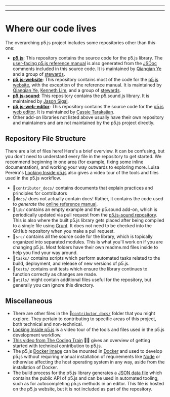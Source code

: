 
---

---
# Where our code lives

The overarching p5.js project includes some repositories other than this one:

- **[p5.js](https://github.com/processing/p5.js)**: This repository contains the source code for the p5.js library. The [user-facing p5.js reference manual](https://p5js.org/reference/) is also generated from the [JSDoc](https://jsdoc.app/) comments included in this source code. It is maintained by [Qianqian Ye](https://github.com/qianqianye) and a group of [stewards](https://github.com/processing/p5.js#stewards).
- **[p5.js-website](https://github.com/processing/p5.js-website)**: This repository contains most of the code for the [p5.js website](http://p5js.org), with the exception of the reference manual. It is maintained by [Qianqian Ye](https://github.com/qianqianye), [Kenneth Lim](https://github.com/limzykenneth), and a group of [stewards](https://github.com/processing/p5.js-website#stewards).
- **[p5.js-sound](https://github.com/processing/p5.js-sound)**: This repository contains the p5.sound.js library. It is maintained by [Jason Sigal](https://github.com/therewasaguy).
- **[p5.js-web-editor](https://github.com/processing/p5.js-web-editor)**: This repository contains the source code for the [p5.js web editor](https://editor.p5js.org). It is maintained by [Cassie Tarakajian](https://github.com/catarak).
- Other add-on libraries not listed above usually have their own repository and maintainers and are not maintained by the p5.js project directly.


## Repository File Structure

There are a lot of files here! Here's a brief overview. It can be confusing, but you don't need to understand every file in the repository to get started. We recommend beginning in one area (for example, fixing some inline documentation), and working your way outwards to exploring more. Luisa Pereira's [Looking Inside p5.js](https://www.luisapereira.net/teaching/materials/processing-foundation) also gives a video tour of the tools and files used in the p5.js workflow.

- 📁`contributor_docs/` contains  documents that explain practices and principles for contributors
- 📁`docs/` does not actually contain docs! Rather, it contains the code used to *generate* the [online reference manual](https://p5js.org/reference/).
- 📁`lib/` contains an empty example and the p5.sound add-on, which is periodically updated via pull request from the [p5.js-sound repository](https://github.com/processing/p5.js-sound). This is also where the built p5.js library gets placed after being compiled to a single file using [Grunt](https://gruntjs.com/). It does not need to be checked into the GitHub repository when you make a pull request.
- 📁`src/` contains all the source code for the library, which is topically organized into separated modules. This is what you'll work on if you are changing p5.js. Most folders have their own readme.md files inside to help you find your way around.
- 📁`tasks/` contains scripts which perform automated tasks related to the build, deployment, and release of new versions of p5.js.
- 📁`tests/` contains unit tests which ensure the library continues to function correctly as changes are made.
- 📁`utils/` might contain additional files useful for the repository, but generally you can ignore this directory.


## Miscellaneous
- There are other files in the 📁[`contributor_docs/`](https://github.com/processing/p5.js/tree/main/contributor_docs) folder that you might explore. They pertain to contributing to specific areas of this project, both technical and non-technical.
- [Looking Inside p5.js](https://www.luisapereira.net/teaching/materials/processing-foundation) is a video tour of the tools and files used in the p5.js development workflow.
-  [This video from The Coding Train](https://youtu.be/Rr3vLyP1Ods) :train::rainbow: gives an overview of getting started with technical contribution to p5.js.
- The p5.js [Docker image](https://github.com/toolness/p5.js-docker) can be mounted in [Docker](https://www.docker.com/) and used to develop p5.js without requiring manual installation of requirements like [Node](https://nodejs.org/) or otherwise affecting the host operating system in any way, aside from the installation of Docker.
- The build process for the p5.js library generates a [JSON data file](https://p5js.org/reference/data.json) which contains the public API of p5.js and can be used in automated tooling, such as for autocompleting p5.js methods in an editor. This file is hosted on the p5.js website, but it is not included as part of the repository.

